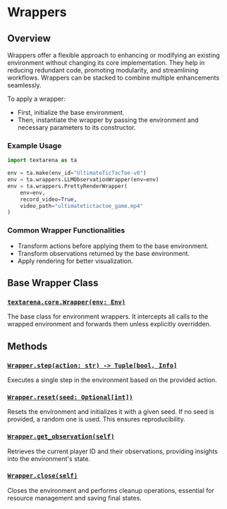 # Wrappers

## Overview
Wrappers offer a flexible approach to enhancing or modifying an existing environment without changing its core implementation. They help in reducing redundant code, promoting modularity, and streamlining workflows. Wrappers can be stacked to combine multiple enhancements seamlessly.

To apply a wrapper:
- First, initialize the base environment.
- Then, instantiate the wrapper by passing the environment and necessary parameters to its constructor.

### Example Usage
```python
import textarena as ta

env = ta.make(env_id="UltimateTicTacToe-v0")
env = ta.wrappers.LLMObservationWrapper(env=env)
env = ta.wrappers.PrettyRenderWrapper(
    env=env,
    record_video=True,
    video_path="ultimatetictactoe_game.mp4"
)
```

### Common Wrapper Functionalities
- Transform actions before applying them to the base environment.
- Transform observations returned by the base environment.
- Apply rendering for better visualization.

## Base Wrapper Class
### [`textarena.core.Wrapper(env: Env)`](https://github.com/LeonGuertler/TextArena/blob/main/textarena/core.py#L308)

The base class for environment wrappers. It intercepts all calls to the wrapped environment and forwards them unless explicitly overridden.

## Methods
### [`Wrapper.step(action: str) -> Tuple[bool, Info]`](https://github.com/LeonGuertler/TextArena/blob/main/textarena/core.py#L322)

Executes a single step in the environment based on the provided action.

### [`Wrapper.reset(seed: Optional[int])`](https://github.com/LeonGuertler/TextArena/blob/main/textarena/core.py#L319)

Resets the environment and initializes it with a given seed. If no seed is provided, a random one is used. This ensures reproducibility.

### [`Wrapper.get_observation(self)`](https://github.com/LeonGuertler/TextArena/blob/main/textarena/core.py#L325)

Retrieves the current player ID and their observations, providing insights into the environment's state.

### [`Wrapper.close(self)`](https://github.com/LeonGuertler/TextArena/blob/main/textarena/core.py#L328)

Closes the environment and performs cleanup operations, essential for resource management and saving final states.

